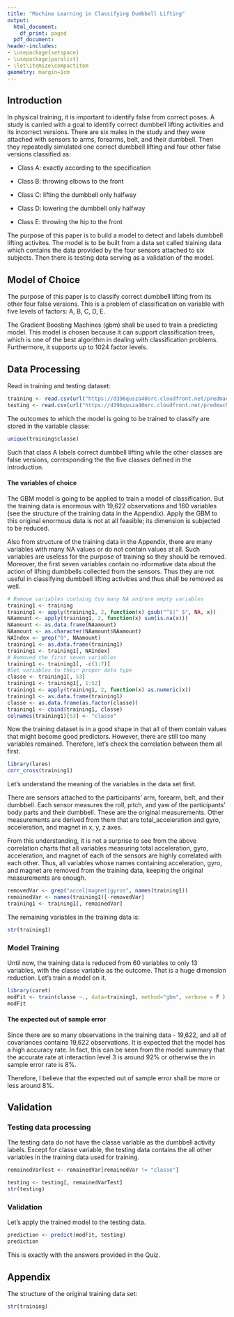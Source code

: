 ```yaml
---
title: "Machine Learning in Classifying Dumbbell Lifting"
output:
  html_document:
    df_print: paged
  pdf_document:
header-includes:
- \usepackage{setspace}
- \usepackage{paralist}
- \let\itemize\compactitem
geometry: margin=1cm
---
```

## Introduction  
In physical training, it is important to identify false from correct poses. A study is carried with a goal to identify correct dumbbell lifting activities and its incorrect versions. There are six males in the study and they were attached with sensors to arms, forearms, belt, and their dumbbell. Then they repeatedly simulated one correct dumbbell lifting and four other false versions classified as:

- Class A: exactly according to the specification

- Class B: throwing elbows to the front

- Class C: lifting the dumbbell only halfway 

- Class D: lowering the dumbbell only halfway 

- Class E: throwing the hip to the front

The purpose of this paper is to build a model to detect and labels dumbbell lifting activites. The model is to be built from a data set called training data which contains the data provided by the four sensors attached to six subjects. Then there is testing data serving as a validation of the model.

## Model of Choice
The purpose of this paper is to classify correct dumbbell lifting from its other four false versions. This is a problem of classification on variable with five levels of factors: A, B, C, D, E.

The Gradient Boosting Machines (gbm) shall be used to train a predicting model. This model is chosen because it can support classification trees, which is one of the best algorithm in dealing with classification problems. Furthermore, it supports up to 1024 factor levels.

## Data Processing  
Read in training and testing dataset: 
```r
training <- read.csv(url("https://d396qusza40orc.cloudfront.net/predmachlearn/pml-training.csv"))
testing <- read.csv(url("https://d396qusza40orc.cloudfront.net/predmachlearn/pml-testing.csv"))
```

The outcomes to which the model is going to be trained to classify are stored in the variable classe: 
```r
unique(training$classe)
```
Such that class A labels correct dumbbell lifting while the other classes are false versions, corresponding the the five classes defined in the introduction. 
 
#### The variables of choice 
The GBM model is going to be applied to train a model of classification. But the training data is enormous with 19,622 observations and 160 variables (see the structure of the training data in the Appendix). Apply the GBM to this original enormous data is not at all feasible; its dimension is subjected to be reduced.   

Also from structure of the training data in the Appendix, there are many variables with many NA values or do not contain values at all. Such variables are useless for the purpose of training so they should be removed. Moreover, the first seven variables contain no informative data about the action of lifting dumbbells collected from the sensors. Thus they are not useful in classifying dumbbell lifting activities and thus shall be removed as well. 

```r
# Remove variables containg too many NA and/ore empty variables 
training1 <- training
training1 <- apply(training1, 2, function(x) gsub("^$|^ $", NA, x))
NAamount <- apply(training1, 2, function(x) sum(is.na(x)))
NAamount <- as.data.frame(NAamount)
NAamount <- as.character(NAamount$NAamount)
NAIndex <- grep("0", NAamount)
training1 <- as.data.frame(training1)
training1 <- training1[, NAIndex]
# Removed the first seven variables 
training1 <- training1[, -c(1:7)]
#Set variables to their proper data type 
classe <- training1[, 53]
training1 <- training1[, 1:52]
training1 <- apply(training1, 2, function(x) as.numeric(x))
training1 <- as.data.frame(training1)
classe <- as.data.frame(as.factor(classe))
training1 <- cbind(training1, classe)
colnames(training1)[53] <- "classe"
```

Now the training dataset is in a good shape in that all of them contain values that might become good predictors. However, there are still too many variables remained. Therefore, let's check the correlation between them all first. 

```r
library(lares)
corr_cross(training1)
```

Let's understand the meaning of the variables in the data set first.

There are sensors attached to the participants' arm, forearm, belt, and their dumbbell. Each sensor measures the roll, pitch, and yaw of the participants' body parts and their dumbbell. These are the original measurements. Other measurements are derived from them that are total_acceleration and gyro, acceleration, and magnet in x, y, z axes. 

From this understanding, it is not a surprise to see from the above correlation charts that all variables measuring total acceleration, gyro, acceleration, and magnet of each of the sensors are highly correlated with each other. Thus, all variables whose names containing acceleration, gyro, and magnet are removed from the training data, keeping the original measurements are enough. 
```r
removedVar <- grep("accel|magnet|gyros", names(training1))
remainedVar <- names(training1)[-removedVar]
training1 <- training1[, remainedVar]
```

The remaining variables in the training data is: 
```r
str(training1)
```

### Model Training
Until now, the training data is reduced from 60 variables to only 13 variables, with the classe variable as the outcome. That is a huge dimension reduction. Let's train a model on it. 
```r
library(caret)
modFit <- train(classe ~., data=training1, method="gbm", verbose = F )
modFit
```


#### The expected out of sample error
Since there are so many observations in the training data - 19,622, and all of covariances contains 19,622 observations. It is expected that the model has a high accuracy rate. In fact, this can be seen from the model summary that the accurate rate at interaction level 3 is around 92% or otherwise the in sample error rate is 8%. 

Therefore, I believe that the expected out of sample error shall be more or less around 8%. 

## Validation 
### Testing data processing 
The testing data do not have the classe variable as the dumbbell activity labels. Except for classe variable,  the testing data contains the all other variables in the training data used for training. 
```r
remainedVarTest <- remainedVar[remainedVar != "classe"]

testing <- testing[, remainedVarTest]
str(testing)
```


### Validation 
Let's apply the trained model to the testing data.  
```r
prediction <- predict(modFit, testing)
prediction
```

This is exactly with the answers provided in the Quiz. 

## Appendix 
The structure of the original training data set: 
```r
str(training)
```
